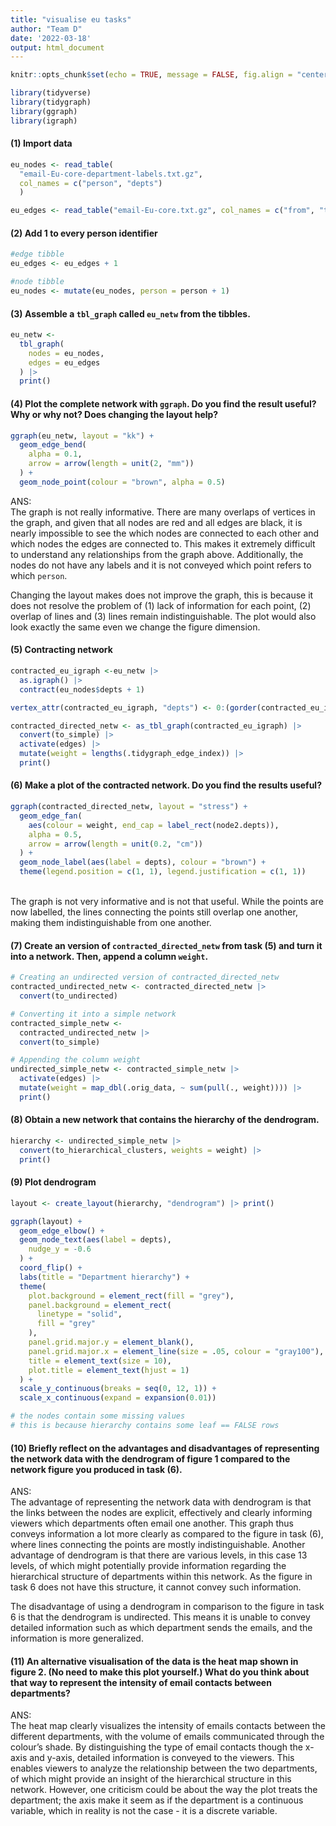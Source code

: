 ```yaml
---
title: "visualise eu tasks"
author: "Team D"
date: '2022-03-18'
output: html_document
---
```


```r
knitr::opts_chunk$set(echo = TRUE, message = FALSE, fig.align = "center")
```

```r
library(tidyverse)
library(tidygraph)
library(ggraph)
library(igraph)
```

#### (1) Import data
```r
eu_nodes <- read_table(
  "email-Eu-core-department-labels.txt.gz", 
  col_names = c("person", "depts")
  )

eu_edges <- read_table("email-Eu-core.txt.gz", col_names = c("from", "to"))
```

#### (2) Add 1 to every person identifier
```r
#edge tibble
eu_edges <- eu_edges + 1

#node tibble
eu_nodes <- mutate(eu_nodes, person = person + 1)
```

#### (3) Assemble a `tbl_graph` called `eu_netw` from the tibbles.
```r
eu_netw <-
  tbl_graph(
    nodes = eu_nodes,
    edges = eu_edges
  ) |>
  print()
```

#### (4) Plot the complete network with `ggraph`. Do you find the result useful? Why or why not? Does changing the layout help?
```r
ggraph(eu_netw, layout = "kk") +
  geom_edge_bend(
    alpha = 0.1,
    arrow = arrow(length = unit(2, "mm"))
  ) +
  geom_node_point(colour = "brown", alpha = 0.5)
```
ANS: \
The graph is not really informative. There are many overlaps of vertices in the graph, and given that all nodes are red and all edges are black, it is nearly impossible to see the which nodes are connected to each other and which nodes the edges are connected to. This makes it extremely difficult to understand any relationships from the graph above.  Additionally, the nodes do not have any labels and it is not conveyed which point refers to which `person`.

Changing the layout makes does not improve the graph, this is because it does not resolve the problem of (1) lack of information for each point, (2) overlap of lines and (3) lines remain indistinguishable. The plot would also look exactly the same even we change the figure dimension. 

#### (5) Contracting network
```r
contracted_eu_igraph <-eu_netw |>
  as.igraph() |>
  contract(eu_nodes$depts + 1)

vertex_attr(contracted_eu_igraph, "depts") <- 0:(gorder(contracted_eu_igraph) - 1)

contracted_directed_netw <- as_tbl_graph(contracted_eu_igraph) |>
  convert(to_simple) |>
  activate(edges) |>
  mutate(weight = lengths(.tidygraph_edge_index)) |>
  print()
```

#### (6) Make a plot of the contracted network. Do you find the results useful?
```r
ggraph(contracted_directed_netw, layout = "stress") +
  geom_edge_fan(
    aes(colour = weight, end_cap = label_rect(node2.depts)),
    alpha = 0.5,
    arrow = arrow(length = unit(0.2, "cm"))
  ) +
  geom_node_label(aes(label = depts), colour = "brown") +
  theme(legend.position = c(1, 1), legend.justification = c(1, 1))
```
\
The graph is not very informative and is not that useful. While the points are now labelled, the lines connecting the points still overlap one another, making them indistinguishable from one another.

#### (7) Create an \textbf{undirected} version of `contracted_directed_netw` from task (5) and turn it into a \textbf{simple} network. Then, append a column `weight`.
```r
# Creating an undirected version of contracted_directed_netw
contracted_undirected_netw <- contracted_directed_netw |>
  convert(to_undirected)

# Converting it into a simple network
contracted_simple_netw <-
  contracted_undirected_netw |>
  convert(to_simple)

# Appending the column weight
undirected_simple_netw <- contracted_simple_netw |>
  activate(edges) |>
  mutate(weight = map_dbl(.orig_data, ~ sum(pull(., weight)))) |>
  print()
```

#### (8) Obtain a new network that contains the hierarchy of the dendrogram.
```r
hierarchy <- undirected_simple_netw |>
  convert(to_hierarchical_clusters, weights = weight) |>
  print()
```


#### (9) Plot dendrogram
```r
layout <- create_layout(hierarchy, "dendrogram") |> print()

ggraph(layout) +
  geom_edge_elbow() +
  geom_node_text(aes(label = depts),
    nudge_y = -0.6
  ) +
  coord_flip() +
  labs(title = "Department hierarchy") +
  theme(
    plot.background = element_rect(fill = "grey"),
    panel.background = element_rect(
      linetype = "solid",
      fill = "grey"
    ),
    panel.grid.major.y = element_blank(),
    panel.grid.major.x = element_line(size = .05, colour = "gray100"),
    title = element_text(size = 10),
    plot.title = element_text(hjust = 1)
  ) +
  scale_y_continuous(breaks = seq(0, 12, 1)) +
  scale_x_continuous(expand = expansion(0.01))

# the nodes contain some missing values 
# this is because hierarchy contains some leaf == FALSE rows 
```

#### (10) Briefly reflect on the advantages and disadvantages of representing the network data with the dendrogram of figure 1 compared to the network figure you produced in task (6).
ANS: \
The advantage of representing the network data with dendrogram is that the links between the nodes are explicit, effectively and clearly informing viewers which departments often email one another. This graph thus conveys information a lot more clearly as compared to the figure in task (6), where lines connecting the points are mostly indistinguishable. Another advantage of dendrogram is that there are various levels, in this case 13 levels, of which might potentially provide information regarding the hierarchical structure of departments within this network. As the figure in task 6 does not have this structure, it cannot convey such information. \

The disadvantage of using a dendrogram in comparison to the figure in task 6 is that the dendrogram is undirected. This means it is unable to convey detailed information such as which department sends the emails, and the information is more generalized.

#### (11) An alternative visualisation of the data is the heat map shown in figure 2. (No need to make this plot yourself.) What do you think about that way to represent the intensity of email contacts between departments?
ANS: \
The heat map clearly visualizes the intensity of emails contacts between the different departments, with the volume of emails communicated through the colour's shade. By distinguishing the type of email contacts though the x-axis and y-axis, detailed information is conveyed to the viewers. This enables viewers to analyze the relationship between the two departments, of which might provide an insight of the hierarchical structure in this network. However, one criticism could be about the way the plot treats the department; the axis make it seem as if the department is a continuous variable, which in reality is not the case - it is a discrete variable. 
